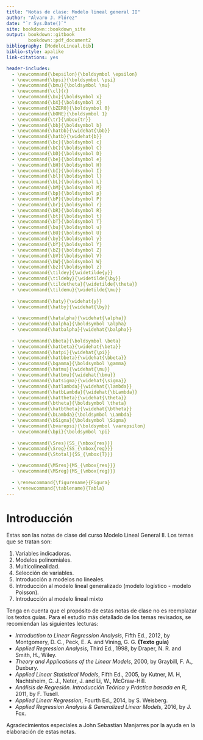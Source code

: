 ```yaml
--- 
title: "Notas de clase: Modelo lineal general II"
author: "Alvaro J. Flórez"
date: "`r Sys.Date()`"
site: bookdown::bookdown_site
output: bookdown::gitbook
        bookdown::pdf_document2
bibliography: [ModeloLineal.bib]
biblio-style: apalike
link-citations: yes

header-includes:
  - \newcommand{\bepsilon}{\boldsymbol \epsilon}
  - \newcommand{\bpsi}{\boldsymbol \psi}
  - \newcommand{\bmu}{\boldsymbol \mu}
  - \newcommand{\cl}{ℓ}
  - \newcommand{\bx}{\boldsymbol x}
  - \newcommand{\bX}{\boldsymbol X}
  - \newcommand{\bZERO}{\boldsymbol 0}
  - \newcommand{\bONE}{\boldsymbol 1}
  - \newcommand{\tr}{\mbox{tr}}
  - \newcommand{\bb}{\boldsymbol b}
  - \newcommand{\hatbb}{\widehat{\bb}}
  - \newcommand{\hatb}{\widehat{b}}
  - \newcommand{\bc}{\boldsymbol c}
  - \newcommand{\bC}{\boldsymbol C}
  - \newcommand{\bD}{\boldsymbol D}
  - \newcommand{\be}{\boldsymbol e}
  - \newcommand{\bH}{\boldsymbol H}
  - \newcommand{\bI}{\boldsymbol I}
  - \newcommand{\bl}{\boldsymbol l}
  - \newcommand{\bL}{\boldsymbol L}
  - \newcommand{\bM}{\boldsymbol M}
  - \newcommand{\bp}{\boldsymbol p}
  - \newcommand{\bP}{\boldsymbol P}
  - \newcommand{\br}{\boldsymbol r}
  - \newcommand{\bR}{\boldsymbol R}
  - \newcommand{\bt}{\boldsymbol t}
  - \newcommand{\bT}{\boldsymbol T}
  - \newcommand{\bu}{\boldsymbol u}
  - \newcommand{\bU}{\boldsymbol U}
  - \newcommand{\by}{\boldsymbol y}
  - \newcommand{\bY}{\boldsymbol Y}
  - \newcommand{\bZ}{\boldsymbol Z}
  - \newcommand{\bV}{\boldsymbol V}
  - \newcommand{\bW}{\boldsymbol W}
  - \newcommand{\bz}{\boldsymbol z}
  - \newcommand{\tildey}{\widetilde{y}}
  - \newcommand{\tildeby}{\widetilde{\by}}
  - \newcommand{\tildetheta}{\widetilde{\theta}}
  - \newcommand{\tildemu}{\widetilde{\mu}}
  
  - \newcommand{\haty}{\widehat{y}}
  - \newcommand{\hatby}{\widehat{\by}}
  
  - \newcommand{\hatalpha}{\widehat{\alpha}}
  - \newcommand{\balpha}{\boldsymbol \alpha}
  - \newcommand{\hatbalpha}{\widehat{\balpha}}
    
  - \newcommand{\bbeta}{\boldsymbol \beta}
  - \newcommand{\hatbeta}{\widehat{\beta}}
  - \newcommand{\hatpi}{\widehat{\pi}}
  - \newcommand{\hatbbeta}{\widehat{\bbeta}}
  - \newcommand{\bgamma}{\boldsymbol \gamma}
  - \newcommand{\hatmu}{\widehat{\mu}}
  - \newcommand{\hatbmu}{\widehat{\bmu}}
  - \newcommand{\hatsigma}{\widehat{\sigma}}
  - \newcommand{\hatlambda}{\widehat{\lambda}}
  - \newcommand{\hatbLambda}{\widehat{\bLambda}}
  - \newcommand{\hattheta}{\widehat{\theta}}
  - \newcommand{\btheta}{\boldsymbol \theta}
  - \newcommand{\hatbtheta}{\widehat{\btheta}}
  - \newcommand{\bLambda}{\boldsymbol \Lambda}
  - \newcommand{\bSigma}{\boldsymbol \Sigma}
  - \newcommand{\bvarepsi}{\boldsymbol \varepsilon}
  - \newcommand{\bpi}{\boldsymbol \pi}
  
  - \newcommand{\Sres}{SS_{\mbox{res}}}
  - \newcommand{\Sreg}{SS_{\mbox{reg}}}
  - \newcommand{\Stotal}{SS_{\mbox{T}}}

  - \newcommand{\MSres}{MS_{\mbox{res}}}
  - \newcommand{\MSreg}{MS_{\mbox{reg}}}
  
  - \renewcommand{\figurename}{Figura}
  - \renewcommand{\tablename}{Tabla}
---
```


# Introducción {-}
Estas son las notas de clase del curso Modelo Lineal General II. Los temas que se tratan son:

1. Variables indicadoras.
2. Modelos polinomiales.
3. Multicolinealidad.
4. Selección de variables.
5. Introducción a modelos no lineales.
6. Introducción al modelo lineal generalizado (modelo logístico - modelo Poisson).
7. Introducción al modelo lineal mixto

Tenga en cuenta que el propósito de estas notas de clase no es reemplazar los textos guías. Para el estudio más detallado de los temas revisados, se recomiendan las siguientes lecturas:

- *Introduction to Linear Regression Analysis*, Fifth Ed., 2012, by Montgomery, D. C., Peck, E. A. and Vining, G. G. **(Texto guía)**
- *Applied Regression Analysis*, Third Ed., 1998, by Draper, N. R. and Smith, H., Wiley.
- *Theory and Applications of the Linear Models*, 2000, by Graybill, F. A., Duxbury.
- *Applied Linear Statistical Models*, Fifth Ed., 2005, by Kutner, M. H, Nachtsheim, C. J., Neter, J. and Li, W., McGraw-Hill.
- *Análisis de Regresión. Introducción Teórica y Práctica basada en R*, 2011, by F. Tusell.
- *Applied Linear Regression*, Fourth Ed.,  2014, by S. Weisberg.
- *Applied Regression Analysis \& Generalized Linear Models*, 2016, by J. Fox.

Agradecimientos especiales a John Sebastian Manjarres por la ayuda en la elaboración de estas notas.